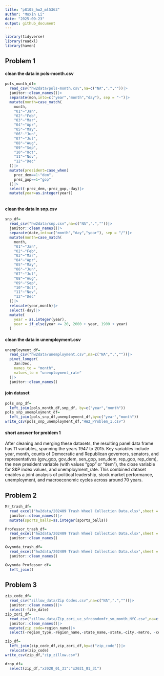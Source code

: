 ```yaml
---
title: "p8105_hw2_ml5363"
author: "Muxin Li"
date: "2025-09-23"
output: github_document
---
```


```r
library(tidyverse)
library(readxl)
library(haven)
```

## Problem 1
#### clean the data in pols-month.csv
```r
pols_month_df=
  read_csv("hw2data/pols-month.csv",na=c("NA",".",""))|>
  janitor::clean_names()|>
  separate(mon,into=c("year","month","day"), sep = "-")|>
  mutate(month=case_match(
    month,
    "01"~"Jan",
    "02"~"Feb",
    "03"~"Mar",
    "04"~"Apr",
    "05"~"May",
    "06"~"Jun",
    "07"~"Jul",
    "08"~"Aug",
    "09"~"Sep",
    "10"~"Oct",
    "11"~"Nov",
    "12"~"Dec"
  ))|>
  mutate(president=case_when(
    prez_dem==1~"dem",
    prez_gop==1~"gop"
  ))|>
  select(-prez_dem,-prez_gop,-day)|>
  mutate(year=as.integer(year))
  
```

#### clean the data in snp.csv
```r
snp_df=
  read_csv("hw2data/snp.csv",na=c("NA",".",""))|>
  janitor::clean_names()|>
  separate(date,into=c("month","day","year"), sep = "/")|>
  mutate(month=case_match(
    month,
    "01"~"Jan",
    "02"~"Feb",
    "03"~"Mar",
    "04"~"Apr",
    "05"~"May",
    "06"~"Jun",
    "07"~"Jul",
    "08"~"Aug",
    "09"~"Sep",
    "10"~"Oct",
    "11"~"Nov",
    "12"~"Dec"
  ))|>
  relocate(year,month)|>
  select(-day)|>
  mutate(
    year = as.integer(year),                
    year = if_else(year <= 20, 2000 + year, 1900 + year)
  )
```

#### clean the data in unemployment.csv
```r
unemployment_df=
  read_csv("hw2data/unemployment.csv",na=c("NA",".",""))|>
  pivot_longer(
    Jan:Dec,
    names_to = "month",
    values_to = "unemployment_rate"
  )|>
  janitor::clean_names()
```

#### join dataset
```r
pols_snp_df=
  left_join(pols_month_df,snp_df, by=c("year","month"))
pols_snp_unemployment_df=
  left_join(pols_snp_df,unemployment_df,by=c("year","month"))
write_csv(pols_snp_unemployment_df,"HW2_Problem_1.csv")
```

#### short answer for problem 1
After cleaning and merging these datasets, the resulting panel data frame has 11 variables, spanning the years 1947 to 2015. Key variables include year, month, counts of Democratic and Republican governors, senators, and representatives (gov_gop, gov_dem, sen_gop, sen_dem, rep_gop, rep_dem), the new president variable (with values "gop" or "dem"), the close variable for S&P index values, and unemployment_rate. This combined dataset enables a joint analysis of political leadership, stock market performance, unemployment, and macroeconomic cycles across around 70 years.

## Problem 2
```r
Mr_trash_df=
  read_excel("hw2data/202409 Trash Wheel Collection Data.xlsx",sheet = "Mr. Trash Wheel",na=c("NA",".",""))|>
  janitor::clean_names()|>
  mutate(sports_balls=as.integer(sports_balls))

Professor_trash_df= 
  read_excel("hw2data/202409 Trash Wheel Collection Data.xlsx",sheet = "Professor Trash Wheel",na=c("NA",".",""))|>
  janitor::clean_names()

Gwynnda_trash_df= 
  read_excel("hw2data/202409 Trash Wheel Collection Data.xlsx",sheet = "Gwynnda Trash Wheel",na=c("NA",".",""))|>
  janitor::clean_names()

Gwynnda_Professor_df=
  left_join()
```

## Problem 3
```r
zip_code_df=
  read_csv("zillow_data/Zip Codes.csv",na=c("NA",".",""))|>
  janitor::clean_names()|>
  select(-file_date)
zip_zori_df=
  read_csv("zillow_data/Zip_zori_uc_sfrcondomfr_sm_month_NYC.csv",na=c("NA",".",""))|>
  janitor::clean_names()|>
  mutate(zip_code=region_name)|>
  select(-region_type,-region_name,-state_name,-state,-city,-metro, -county_name)

zip_df=
  left_join(zip_code_df,zip_zori_df,by=c("zip_code"))|>
  relocate(zip_code)
write_csv(zip_df,"zip_zillow.csv")
```

```r
drop_df=
  select(zip_df,"x2020_01_31":"x2021_01_31")
```

